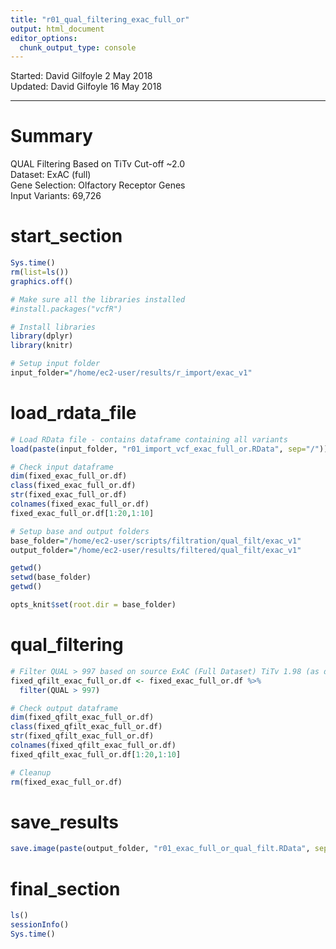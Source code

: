 ```yaml
---
title: "r01_qual_filtering_exac_full_or"
output: html_document
editor_options: 
  chunk_output_type: console
---
```


Started: David Gilfoyle 2 May 2018  
Updated: David Gilfoyle 16 May 2018

---

# Summary

QUAL Filtering Based on TiTv Cut-off ~2.0  
Dataset: ExAC (full)  
Gene Selection: Olfactory Receptor Genes  
Input Variants: 69,726

# start_section

```r

Sys.time()
rm(list=ls())
graphics.off()

# Make sure all the libraries installed 
#install.packages("vcfR")

# Install libraries
library(dplyr)
library(knitr)

# Setup input folder
input_folder="/home/ec2-user/results/r_import/exac_v1"

```

# load_rdata_file

```r

# Load RData file - contains dataframe containing all variants
load(paste(input_folder, "r01_import_vcf_exac_full_or.RData", sep="/"))

# Check input dataframe
dim(fixed_exac_full_or.df)
class(fixed_exac_full_or.df)
str(fixed_exac_full_or.df)
colnames(fixed_exac_full_or.df)
fixed_exac_full_or.df[1:20,1:10]

# Setup base and output folders
base_folder="/home/ec2-user/scripts/filtration/qual_filt/exac_v1"
output_folder="/home/ec2-user/results/filtered/qual_filt/exac_v1"

getwd()
setwd(base_folder)
getwd()

opts_knit$set(root.dir = base_folder)

```

# qual_filtering

```r

# Filter QUAL > 997 based on source ExAC (Full Dataset) TiTv 1.98 (as determined by VCFStats)
fixed_qfilt_exac_full_or.df <- fixed_exac_full_or.df %>% 
  filter(QUAL > 997)

# Check output dataframe
dim(fixed_qfilt_exac_full_or.df)
class(fixed_qfilt_exac_full_or.df)
str(fixed_qfilt_exac_full_or.df)
colnames(fixed_qfilt_exac_full_or.df)
fixed_qfilt_exac_full_or.df[1:20,1:10]

# Cleanup
rm(fixed_exac_full_or.df)

```

# save_results

```r

save.image(paste(output_folder, "r01_exac_full_or_qual_filt.RData", sep="/"))

```

# final_section

```r

ls()
sessionInfo()
Sys.time()

```
